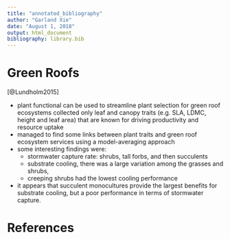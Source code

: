 ```yaml
---
title: "annotated_bibliography"
author: "Garland Xie"
date: "August 1, 2018"
output: html_document
bibliography: library.bib
---
```


# Green Roofs
[@Lundholm2015]

- plant functional can be used to streamline plant selection for green roof ecosystems
collected only leaf and canopy traits (e.g. SLA, LDMC, height and leaf area) that are known for driving productivity and resource uptake
- managed to find some links between plant traits and green roof ecosystem services using a model-averaging approach
- some interesting findings were:
  - stormwater capture rate: shrubs, tall forbs, and then succulents
  - substrate cooling, there was a large variation among the grasses and shrubs,
  - creeping shrubs had the lowest cooling performance
- it appears that succulent monocultures provide the largest benefits for substrate cooling, but a poor performance in terms of stormwater capture.


# References

